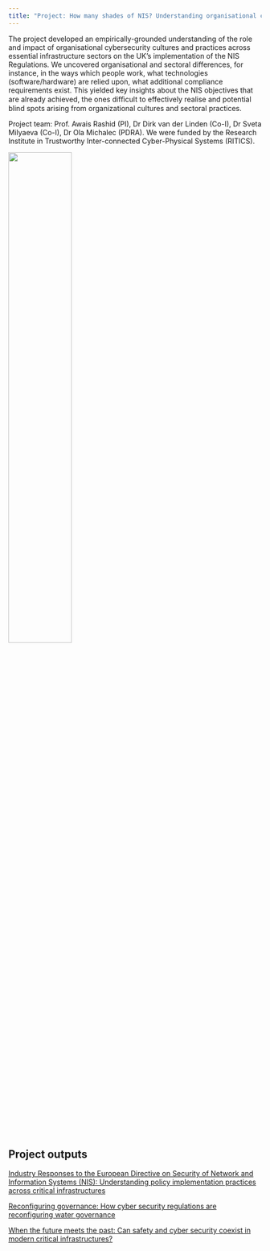 ```yaml
---
title: "Project: How many shades of NIS? Understanding organisational cultures and sectoral differences during cyber security policy implementation"
---
```


The project developed an empirically-grounded understanding of the role and impact of organisational cybersecurity cultures and practices across essential infrastructure sectors on the UK’s implementation of the NIS Regulations. We uncovered organisational and sectoral differences, for instance, in the ways which people work, what technologies (software/hardware) are relied upon, what additional compliance requirements exist. This yielded key insights about the NIS objectives that are already achieved, the ones difﬁcult to effectively realise and potential blind spots arising from organizational cultures and sectoral practices. 

Project team: Prof. Awais Rashid (PI), Dr Dirk van der Linden (Co-I), Dr Sveta Milyaeva (Co-I), Dr Ola Michalec (PDRA). We were funded by the Research Institute in Trustworthy Inter-connected Cyber-Physical Systems (RITICS).

![](cybersecimage.png){fig-align="centre"  width=50%}

## Project outputs

[Industry Responses to the European Directive on Security of Network and Information Systems (NIS): Understanding policy implementation practices across critical infrastructures](https://research-information.bris.ac.uk/en/publications/industry-responses-to-the-european-directive-on-security-of-netwo)


[Reconfiguring governance: How cyber security regulations are reconfiguring water governance](https://onlinelibrary.wiley.com/doi/full/10.1111/rego.12423)


[When the future meets the past: Can safety and cyber security coexist in modern critical infrastructures?](https://journals.sagepub.com/doi/full/10.1177/20539517221108369)

